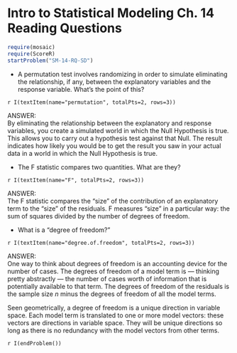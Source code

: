 Intro to Statistical Modeling Ch. 14 Reading Questions
========================================================
```r
require(mosaic)
require(ScoreR)
startProblem("SM-14-RQ-SD")
```

* A permutation test involves randomizing in order to simulate eliminating the relationship, if any, between the explanatory variables and the response variable. What's the point of this?

 `r I(textItem(name="permutation", totalPts=2, rows=3))`

<aside>
ANSWER:    
By eliminating the relationship between the explanatory and response variables, you create a simulated world in which the Null Hypothesis is true.  This allows you to carry out a hypothesis test against that Null.  The result indicates how likely you would be to get the result you saw in your actual data in a world in which the Null Hypothesis is true.
</aside>

* The F statistic compares two quantities. What are they? 

 `r I(textItem(name="F", totalPts=2, rows=3))`

<aside>
ANSWER:    
The F statistic compares the "size" of the contribution of an explanatory term to the "size" of the residuals.  F measures "size" in a particular way: the sum of squares divided by the number of degrees of freedom.
</aside>

* What is a "degree of freedom?" 

 `r I(textItem(name="degree.of.freedom", totalPts=2, rows=3))`

<aside>
ANSWER:   
One way to think about degrees of freedom is an accounting device for the number of cases.  The degrees of freedom of a model term is --- thinking pretty abstractly --- the number of cases worth of information that is potentially available to that term.  The degrees of freedom of the residuals is the sample size $n$ minus the degrees of freedom of all the model terms.

Seen geometrically, a degree of freedom is a unique direction in variable space.  Each model term is translated to one or more model vectors: these vectors are directions in variable space.  They will be unique directions so long as there is no redundancy with the model vectors from other terms.
</aside>

`r I(endProblem())`